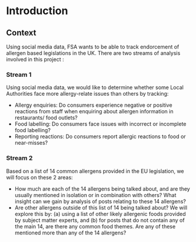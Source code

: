 # Introduction

## Context

Using social media data, FSA wants to be able to track endorcement of allergen based legislations in the UK.
There are two streams of analysis involved in this project :

### Stream 1
Using social media data, we would like to determine whether some Local Authorities face more allergy-relate issues than others by tracking:

- Allergy enquiries: Do consumers experience negative or positive reactions from staff when enquiring about allergen information in restaurants/ food outlets?
- Food labelling: Do consumers face issues with incorrect or incomplete food labelling?
- Reporting reactions: Do consumers report allergic reactions to food or near-misses?

### Stream 2
Based on a list of 14 common allergens provided in the EU legislation, we will focus on these 2 areas:

- How much are each of the 14 allergens being talked about, and are they usually mentioned in isolation or in combination with others? What insight can we gain by analysis of posts relating to these 14 allergens?
- Are other allergens outside of this list of 14 being talked about? We will explore this by: (a) using a list of other likely allergenic foods provided by subject matter experts, and (b) for posts that do not contain any of the main 14, are there any common food themes. Are any of these mentioned more than any of the 14 allergens?


